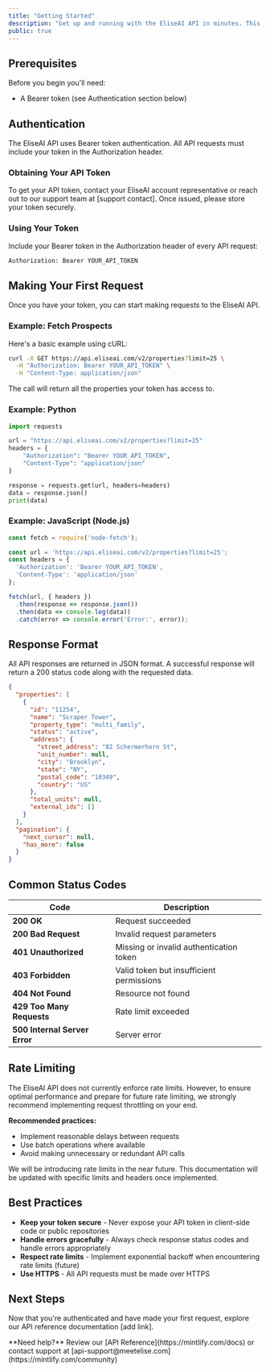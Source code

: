 ```yaml
---
title: "Getting Started"
description: "Get up and running with the EliseAI API in minutes. This guide will walk you through authentication and making your first API request."
public: true
---
```


## Prerequisites

Before you begin you'll need:

- A Bearer token (see Authentication section below)

## Authentication

The EliseAI API uses Bearer token authentication. All API requests must include your token in the Authorization header.

### Obtaining Your API Token

To get your API token, contact your EliseAI account representative or reach out to our support team at [support contact]. Once issued, please store your token securely.

### Using Your Token

Include your Bearer token in the Authorization header of every API request:

```bash
Authorization: Bearer YOUR_API_TOKEN
```

## Making Your First Request

Once you have your token, you can start making requests to the EliseAI API.

### Example: Fetch Prospects

Here's a basic example using cURL:

```bash
curl -X GET https://api.eliseai.com/v2/properties?limit=25 \
  -H "Authorization: Bearer YOUR_API_TOKEN" \
  -H "Content-Type: application/json"
```

The call will return all the properties your token has access to.

### Example: Python

```python
import requests

url = "https://api.eliseai.com/v2/properties?limit=25"
headers = {
    "Authorization": "Bearer YOUR_API_TOKEN",
    "Content-Type": "application/json"
}

response = requests.get(url, headers=headers)
data = response.json()
print(data)
```

### Example: JavaScript (Node.js)

```javascript
const fetch = require('node-fetch');

const url = 'https://api.eliseai.com/v2/properties?limit=25';
const headers = {
  'Authorization': 'Bearer YOUR_API_TOKEN',
  'Content-Type': 'application/json'
};

fetch(url, { headers })
  .then(response => response.json())
  .then(data => console.log(data))
  .catch(error => console.error('Error:', error));
```

## Response Format

All API responses are returned in JSON format. A successful response will return a 200 status code along with the requested data.

```json
{
  "properties": [
    {
      "id": "11254",
      "name": "Scraper Tower",
      "property_type": "multi_family",
      "status": "active",
      "address": {
        "street_address": "82 Schermerhorn St",
        "unit_number": null,
        "city": "Brooklyn",
        "state": "NY",
        "postal_code": "10349",
        "country": "US"
      },
      "total_units": null,
      "external_ids": []
    }
  ],
  "pagination": {
    "next_cursor": null,
    "has_more": false
  }
}
```

## Common Status Codes

| **Code**                      | **Description**                          |
| ----------------------------- | ---------------------------------------- |
| **200 OK**                    | Request succeeded                        |
| **200 Bad Request**           | Invalid request parameters               |
| **401 Unauthorized**          | Missing or invalid authentication token  |
| **403 Forbidden**             | Valid token but insufficient permissions |
| **404 Not Found**             | Resource not found                       |
| **429 Too Many Requests**     | Rate limit exceeded                      |
| **500 Internal Server Error** | Server error                             |

## Rate Limiting

The EliseAI API does not currently enforce rate limits. However, to ensure optimal performance and prepare for future rate limiting, we strongly recommend implementing request throttling on your end.

**Recommended practices:**

- Implement reasonable delays between requests
- Use batch operations where available
- Avoid making unnecessary or redundant API calls

We will be introducing rate limits in the near future. This documentation will be updated with specific limits and headers once implemented.

## Best Practices

- **Keep your token secure** - Never expose your API token in client-side code or public repositories
- **Handle errors gracefully** - Always check response status codes and handle errors appropriately
- **Respect rate limits** - Implement exponential backoff when encountering rate limits (future)
- **Use HTTPS** - All API requests must be made over HTTPS

## Next Steps

Now that you're authenticated and have made your first request, explore our API reference documentation [add link].

<Note>
  **Need help?** Review our [API Reference](https://mintlify.com/docs) or contact support at [api-support@meetelise.com](https://mintlify.com/community)
</Note>